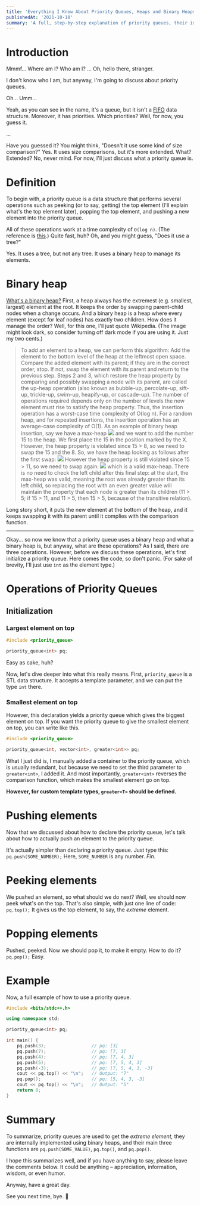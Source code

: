 ```yaml
---
title: 'Everything I Know About Priority Queues, Heaps and Binary Heaps.'
publishedAt: '2021-10-18'
summary: 'A full, step-by-step explanation of priority queues, their implementation, when they are used, and how to use them.'
---
```


# Introduction

Mmmf... Where am I? Who am I? ... Oh, hello there, stranger.

I don't know who I am, but anyway, I'm going to discuss about priority queues.

Oh... Umm...

Yeah, as you can see in the name, it's a queue, but it isn't a
[FIFO](<https://en.wikipedia.org/wiki/FIFO_(computing_and_electronics)>) data structure. Moreover, it has priorities.
Which priorities? Well, for now, you guess it.

...

Have you guessed it? You might think, "Doesn't it use some kind of size comparison?"
Yes. It uses size comparisons, but it's more extended. What? Extended? No, never mind.
For now, I'll just discuss what a priority queue is.

# Definition

To begin with, a priority queue is a data structure that performs several operations such as peeking (or to say, getting) the top element
(I'll explain what's the top element later), popping the top element, and pushing a new element into the priority queue.

All of these operations work at a time complexity of `O(log n)`.
(The reference is [this](https://en.cppreference.com/w/cpp/container/priority_queue).)
Quite fast, huh? Oh, and you might guess, "Does it use a tree?"

Yes. It uses a tree, but not any tree. It uses a binary heap to manage its elements.

# Binary heap

[What's a binary heap?](https://en.wikipedia.org/wiki/Binary_heap)
First, a heap always has the extremest (e.g. smallest, largest) element at the root.
It keeps the order by swapping parent-child nodes when a change occurs.
And a binary heap is a heap where every element (except for leaf nodes) has exactly two children.
How does it manage the order? Well, for this one, I'll just quote Wikipedia.
(The image might look dark, so consider turning off dark mode if you are using it. Just my two cents.)

> To add an element to a heap, we can perform this algorithm:
> Add the element to the bottom level of the heap at the leftmost open space.
> Compare the added element with its parent; if they are in the correct order, stop.
> If not, swap the element with its parent and return to the previous step.
> Steps 2 and 3, which restore the heap property by comparing and possibly swapping a node with its parent, are called the up-heap operation (also known as bubble-up, percolate-up, sift-up, trickle-up, swim-up, heapify-up, or cascade-up).
> The number of operations required depends only on the number of levels the new element must rise to satisfy the heap property. Thus, the insertion operation has a worst-case time complexity of O(log n). For a random heap, and for repeated insertions, the insertion operation has an average-case complexity of O(1).
> As an example of binary heap insertion, say we have a max-heap
> ![](https://upload.wikimedia.org/wikipedia/commons/a/ac/Heap_add_step1.svg)
> and we want to add the number 15 to the heap. We first place the 15 in the position marked by the X. However, the heap property is violated since 15 > 8, so we need to swap the 15 and the 8. So, we have the heap looking as follows after the first swap:
> ![](https://upload.wikimedia.org/wikipedia/commons/1/16/Heap_add_step2.svg)
> However the heap property is still violated since 15 > 11, so we need to swap again:
> ![](https://upload.wikimedia.org/wikipedia/commons/5/51/Heap_add_step3.svg)
> which is a valid max-heap. There is no need to check the left child after this final step: at the start, the max-heap was valid, meaning the root was already greater than its left child, so replacing the root with an even greater value will maintain the property that each node is greater than its children (11 > 5; if 15 > 11, and 11 > 5, then 15 > 5, because of the transitive relation).

Long story short, it puts the new element at the bottom of the heap,
and it keeps swapping it with its parent until it complies with the comparison function.

---

Okay... so now we know that a priority queue uses a binary heap and what a binary heap is, but anyway, what are these operations?
As I said, there are three operations. However, before we discuss these operations, let's first initialize a priority queue.
Here comes the code, so don't panic. (For sake of brevity, I'll just use `int` as the element type.)

# Operations of Priority Queues

## Initialization

### Largest element on top

```cpp
#include <priority_queue>

priority_queue<int> pq;
```

Easy as cake, huh?

Now, let's dive deeper into what this really means.
First, `priority_queue` is a STL data structure. It accepts a template parameter, and we can put the type `int` there.

### Smallest element on top

However, this declaration yields a priority queue which gives the biggest element on top.
If you want the priority queue to give the smallest element on top,
you can write like this.

```cpp
#include <priority_queue>

priority_queue<int, vector<int>, greater<int>> pq;
```

What I just did is, I manually added a container to the priority queue, which is usually redundant,
but because we need to set the third parameter to `greater<int>`, I added it.
And most importantly, `greater<int>` reverses the comparison function, which makes the smallest element go on top.

**However, for custom template types, `greater<T>` should be defined.**

# Pushing elements

Now that we discussed about how to declare the priority queue, let's talk about how to actually push an element to the priority queue.

It's actually simpler than declaring a priority queue. Just type this: `pq.push(SOME_NUMBER);` Here, `SOME_NUMBER` is any number. _Fin._

# Peeking elements

We pushed an element, so what should we do next? Well, we should now peek what's on the top.
That's also simple, with just one line of code: `pq.top();`
It gives us the top element, to say, the _extreme_ element.

# Popping elements

Pushed, peeked. Now we should pop it, to make it empty. How to do it? `pq.pop();` Easy.

# Example

Now, a full example of how to use a priority queue.

```cpp:priority_queue.cpp
#include <bits/stdc++.h>

using namespace std;

priority_queue<int> pq;

int main() {
    pq.push(3);                 // pq: [3]
    pq.push(7);                 // pq: [7, 3]
    pq.push(4);                 // pq: [7, 4, 3]
    pq.push(5);                 // pq: [7, 5, 4, 3]
    pq.push(-3);                // pq: [7, 5, 4, 3, -3]
    cout << pq.top() << "\n";   // Output: "7"
    pq.pop();                   // pq: [5, 4, 3, -3]
    cout << pq.top() << "\n";   // Output: "5"
    return 0;
}
```

# Summary

To summarize, priority queues are used to get the _extreme element,_
they are internally implemented using binary heaps,
and their main three functions are `pq.push(SOME_VALUE)`, `pq.top()`, and `pq.pop()`.

I hope this summarizes well, and if you have anything to say, please leave the comments below.
It could be anything – appreciation, information, wisdom, or even humor.

Anyway, have a great day.

See you next time, bye. 🍻
